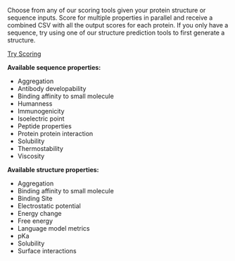   Choose from any of our scoring tools given your protein structure or sequence inputs. Score for multiple properties in parallel and receive a combined CSV with all the output scores for each protein. If you only have a sequence, try using one of our structure prediction tools to first generate a structure.
  
  [Try Scoring](https://app.tamarind.bio/protein-scoring)

  **Available sequence properties:**
  - Aggregation
  - Antibody developability
  - Binding affinity to small molecule
  - Humanness
  - Immunogenicity
  - Isoelectric point
  - Peptide properties
  - Protein protein interaction
  - Solubility
  - Thermostability
  - Viscosity

  **Available structure properties:**
  - Aggregation
  - Binding affinity to small molecule
  - Binding Site
  - Electrostatic potential
  - Energy change
  - Free energy
  - Language model metrics
  - pKa
  - Solubility
  - Surface interactions